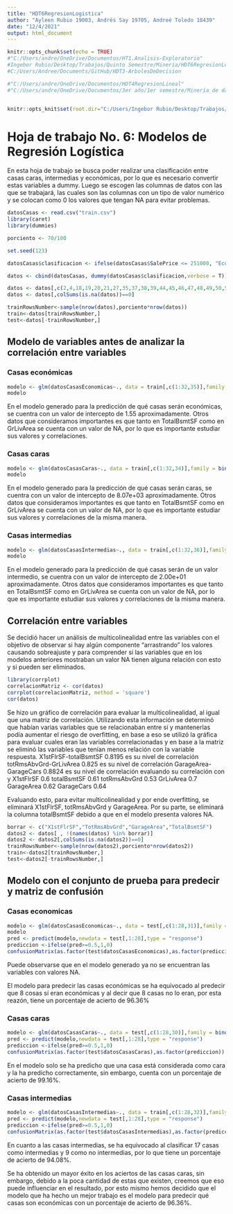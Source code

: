 ```yaml
---
title: "HDT6RegresionLogistica"
author: "Ayleen Rubio 19003, Andrés Say 19705, Andreé Toledo 18439"
date: "12/4/2021"
output: html_document
---
```


```r
knitr::opts_chunk$set(echo = TRUE)
#"C:/Users/andre/OneDrive/Documentos/HT1.Analisis-Exploratorio"
#Ingebor Rubio/Desktop/Trabajos/Quinto Semestre/Mineria/HDT6RegresionLogistica
#C:/Users/Andree/Documents/GitHub/HDT3-ArbolesDeDecision

#"C:/Users/andre/OneDrive/Documentos/HDT4RegresionLineal"
#"C:/Users/andre/OneDrive/Documentos/3er año/1er semestre/Minería de datos/proyecto/HDT6RegresionLogistica"


knitr::opts_knit$set(root.dir="C:/Users/Ingebor Rubio/Desktop/Trabajos/Quinto Semestre/Mineria/HDT6RegresionLogistica")
```

# Hoja de trabajo No. 6: Modelos de Regresión Logística

En esta hoja de trabajo se busca poder realizar una clasificación entre casas caras, intermedias y económicas, por lo que es necesario convertir estas variables a dummy. Luego se escogen las columnas de datos con las que se trabajará, las cuales son las columnas con un tipo de valor numérico y se colocan como 0 los valores que tengan NA para evitar problemas.

```r
datosCasas <- read.csv("train.csv")
library(caret)
library(dummies)

porciento <- 70/100

set.seed(123)

datosCasas$clasificacion <- ifelse(datosCasas$SalePrice <= 251000, "Economicas", ifelse(datosCasas$SalePrice <= 538000, "Intermedias", ifelse(datosCasas$SalePrice <= 755000, "Caras")))

datos <- cbind(datosCasas, dummy(datosCasas$clasificacion,verbose = T))

datos <- datos[,c(2,4,18,19,20,21,27,35,37,38,39,44,45,46,47,48,49,50,51,52,53,55,57,60,62,63,67,68,69,70,71,72,76,77,78,81,83,84,85)]
datos <- datos[,colSums(is.na(datos))==0]

trainRowsNumber<-sample(nrow(datos),porciento*nrow(datos))
train<-datos[trainRowsNumber,]
test<-datos[-trainRowsNumber,]
```

## Modelo de variables antes de analizar la correlación entre variables
### Casas económicas
```r
modelo <- glm(datosCasasEconomicas~., data = train[,c(1:32,35)],family = binomial(),maxit = 100)
modelo
```

En el modelo generado para la predicción de qué casas serán económicas, se cuentra con un valor de intercepto de 1.55 aproximadamente. Otros datos que consideramos importantes es que tanto en TotalBsmtSF como en GrLivArea se cuenta con un valor de NA, por lo que es importante estudiar sus valores y correlaciones.

### Casas caras
```r
modelo <- glm(datosCasasCaras~., data = train[,c(1:32,34)],family = binomial(),maxit = 100)
modelo
```

En el modelo generado para la predicción de qué casas serán caras, se cuentra con un valor de intercepto de 8.07e+03 aproximadamente. Otros datos que consideramos importantes es que tanto en TotalBsmtSF como en GrLivArea se cuenta con un valor de NA, por lo que es importante estudiar sus valores y correlaciones de la misma manera.

### Casas intermedias
```r
modelo <- glm(datosCasasIntermedias~., data = train[,c(1:32,36)],family = binomial(),maxit = 100)
modelo
```

En el modelo generado para la predicción de qué casas serán de un valor intermedio, se cuentra con un valor de intercepto de 2.00e+01 aproximadamente. Otros datos que consideramos importantes es que tanto en TotalBsmtSF como en GrLivArea se cuenta con un valor de NA, por lo que es importante estudiar sus valores y correlaciones de la misma manera.

## Correlación entre variables

Se decidió hacer un análisis de multicolinealidad entre las variables con el objetivo de observar si hay algún componente "arrastrando" los valores causando sobreajuste y para comprender si las variables que en los modelos anteriores mostraban un valor NA tienen alguna relación con esto y si pueden ser eliminados.

```r
library(corrplot)
correlacionMatriz <- cor(datos)
corrplot(correlacionMatriz, method = 'square')
cor(datos)
```

Se hizo un gráfico de correlación para evaluar la multicolinealidad, al igual que una matriz de correlación. Utilizando esta información se determinó que habían varias variables que se relacionaban entre sí y mantenerlas podía aumentar el riesgo de overfitting, en base a eso se utilizó la gráfica para evaluar cuales eran las variables correlacionadas y en base a la matriz se eliminó las variables que tenían menos relación con la variable respuesta.
X1stFlrSF-totalBsmtSF 0.8195 es su nivel de correlación
totRmsAbvGrd-GrLivArea 0.825 es su nivel de correlación
GarageArea-GarageCars 0.8824 es su nivel de correlación
evaluando su correlación con y
X1stFlrSF 0.6
totalBsmtSF 0.61
totRmsAbvGrd 0.53
GrLivArea  0.7
GarageArea  0.62
GarageCars 0.64

Evaluando esto, para evitar multicolinealidad y por ende overfitting, se eliminará X1stFlrSF, totRmsAbvGrd y GarageArea.
Por su parte, se eliminará la columna totalBsmtSF debido a que en el modelo presenta valores NA.

```r
borrar <- c("X1stFlrSF","TotRmsAbvGrd","GarageArea","TotalBsmtSF")
datos2 <- datos[ , !(names(datos) %in% borrar)]
datos2 <- datos2[,colSums(is.na(datos2))==0]
trainRowsNumber<-sample(nrow(datos2),porciento*nrow(datos2))
train<-datos2[trainRowsNumber,]
test<-datos2[-trainRowsNumber,]
```

## Modelo con el conjunto de prueba para predecir y matriz de confusión
### Casas economicas
```r
modelo <- glm(datosCasasEconomicas~., data = test[,c(1:28,31)],family = binomial(),maxit = 100)
modelo
pred <- predict(modelo,newdata = test[,1:28],type = "response")
prediccion <-ifelse(pred>=0.5,1,0)
confusionMatrix(as.factor(test$datosCasasEconomicas),as.factor(prediccion))
```

Puede observarse que en el modelo generado ya no se encuentran las variables con valores NA.

El modelo para predecir las casas económicas se ha equivocado al predecir que 8 cosas sí eran económicas y al decir que 8 casas no lo eran, por esta reazón, tiene un porcentaje de acierto de 96.36%

### Casas caras
```r
modelo <- glm(datosCasasCaras~., data = test[,c(1:28,30)],family = binomial(),maxit = 100)
pred <- predict(modelo,newdata = test[,1:28],type = "response")
prediccion <-ifelse(pred>=0.5,1,0)
confusionMatrix(as.factor(test$datosCasasCaras),as.factor(prediccion))
```

En el modelo solo se ha predicho que una casa está considerada como cara y la ha predicho correctamente, sin embargo, cuenta con un porcentaje de acierto de 99.16%.

### Casas intermedias
```r
modelo <- glm(datosCasasIntermedias~., data = train[,c(1:28,32)],family = binomial(),maxit = 100)
pred <- predict(modelo,newdata = test[,1:28],type = "response")
prediccion <-ifelse(pred>=0.5,1,0)
confusionMatrix(as.factor(test$datosCasasIntermedias),as.factor(prediccion))
```

En cuanto a las casas intermedias, se ha equivocado al clasificar 17 casas como intermedias y 9 como no intermedias, por lo que tiene un porcentaje de acierto de 94.08%.

Se ha obtenido un mayor éxito en los aciertos de las casas caras, sin embargo, debido a la poca cantidad de estas que existen, creemos que eso puede influenciar en el resultado, por esto mismo hemos decidido que el modelo que ha hecho un mejor trabajo es el modelo para predecir qué casas son económicas con un porcentaje de acierto de 96.36%.


